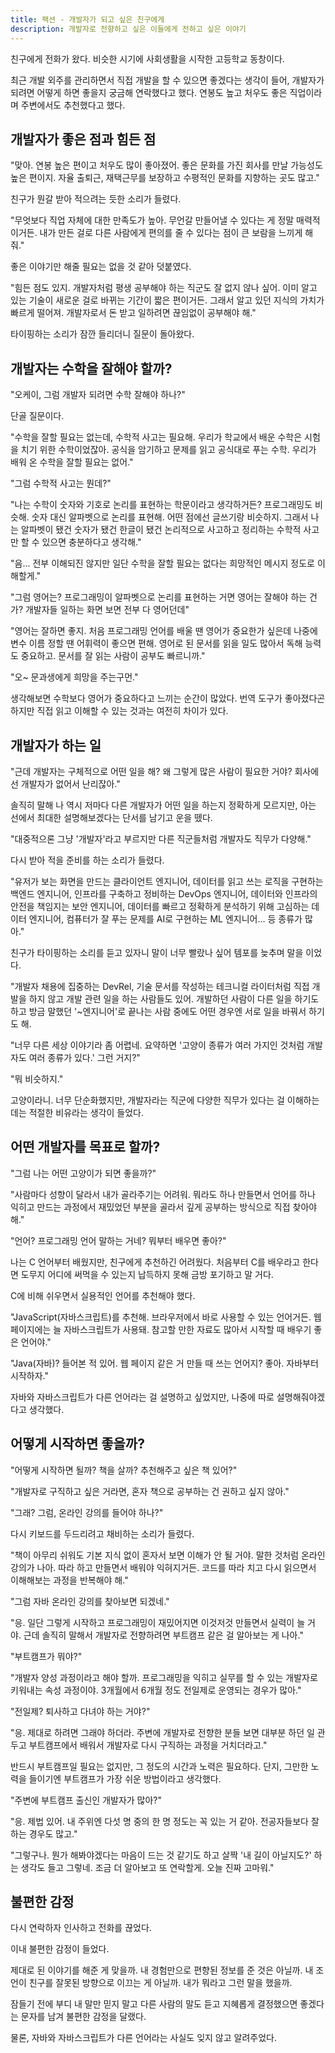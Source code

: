```yaml
---
title: 팩션 - 개발자가 되고 싶은 친구에게
description: 개발자로 전향하고 싶은 이들에게 전하고 싶은 이야기
---
```


친구에게 전화가 왔다. 비슷한 시기에 사회생활을 시작한 고등학교 동창이다.

최근 개발 외주를 관리하면서 직접 개발을 할 수 있으면 좋겠다는 생각이 들어, 개발자가 되려면 어떻게 하면 좋을지 궁금해 연락했다고 했다. 연봉도 높고 처우도 좋은 직업이라며 주변에서도 추천했다고 했다.

## 개발자가 좋은 점과 힘든 점

"맞아. 연봉 높은 편이고 처우도 많이 좋아졌어. 좋은 문화를 가진 회사를 만날 가능성도 높은 편이지. 자율 출퇴근, 재택근무를 보장하고 수평적인 문화를 지향하는 곳도 많고."

친구가 뭔갈 받아 적으려는 듯한 소리가 들렸다.

"무엇보다 직업 자체에 대한 만족도가 높아. 무언갈 만들어낼 수 있다는 게 정말 매력적이거든. 내가 만든 걸로 다른 사람에게 편의를 줄 수 있다는 점이 큰 보람을 느끼게 해 줘."

좋은 이야기만 해줄 필요는 없을 것 같아 덧붙였다.

"힘든 점도 있지. 개발자처럼 평생 공부해야 하는 직군도 잘 없지 않나 싶어. 이미 알고 있는 기술이 새로운 걸로 바뀌는 기간이 짧은 편이거든. 그래서 알고 있던 지식의 가치가 빠르게 떨어져. 개발자로서 돈 받고 일하려면 끊임없이 공부해야 해."

타이핑하는 소리가 잠깐 들리더니 질문이 돌아왔다.

## 개발자는 수학을 잘해야 할까?

"오케이, 그럼 개발자 되려면 수학 잘해야 하나?"

단골 질문이다.

"수학을 잘할 필요는 없는데, 수학적 사고는 필요해. 우리가 학교에서 배운 수학은 시험을 치기 위한 수학이었잖아. 공식을 암기하고 문제를 읽고 공식대로 푸는 수학. 우리가 배워 온 수학을 잘할 필요는 없어."

"그럼 수학적 사고는 뭔데?"

"나는 수학이 숫자와 기호로 논리를 표현하는 학문이라고 생각하거든? 프로그래밍도 비슷해. 숫자 대신 알파벳으로 논리를 표현해. 어떤 점에선 글쓰기랑 비슷하지. 그래서 나는 알파벳이 됐건 숫자가 됐건 한글이 됐건 논리적으로 사고하고 정리하는 수학적 사고만 할 수 있으면 충분하다고 생각해."

"음... 전부 이해되진 않지만 일단 수학을 잘할 필요는 없다는 희망적인 메시지 정도로 이해할게."

"그럼 영어는? 프로그래밍이 알파벳으로 논리를 표현하는 거면 영어는 잘해야 하는 건가? 개발자들 일하는 화면 보면 전부 다 영어던데"

"영어는 잘하면 좋지. 처음 프로그래밍 언어를 배울 땐 영어가 중요한가 싶은데 나중에 변수 이름 정할 땐 어휘력이 좋으면 편해. 영어로 된 문서를 읽을 일도 많아서 독해 능력도 중요하고. 문서를 잘 읽는 사람이 공부도 빠르니까."

"오~ 문과생에게 희망을 주는구먼."

생각해보면 수학보다 영어가 중요하다고 느끼는 순간이 많았다. 번역 도구가 좋아졌다곤 하지만 직접 읽고 이해할 수 있는 것과는 여전히 차이가 있다.

## 개발자가 하는 일

"근데 개발자는 구체적으로 어떤 일을 해? 왜 그렇게 많은 사람이 필요한 거야? 회사에선 개발자가 없어서 난리잖아."

솔직히 말해 나 역시 저마다 다른 개발자가 어떤 일을 하는지 정확하게 모르지만, 아는 선에서 최대한 설명해보겠다는 단서를 남기고 운을 뗐다.

"대중적으론 그냥 '개발자'라고 부르지만 다른 직군들처럼 개발자도 직무가 다양해."

다시 받아 적을 준비를 하는 소리가 들렸다.

"유저가 보는 화면을 만드는 클라이언트 엔지니어, 데이터를 읽고 쓰는 로직을 구현하는 백엔드 엔지니어, 인프라를 구축하고 정비하는 DevOps 엔지니어, 데이터와 인프라의 안전을 책임지는 보안 엔지니어, 데이터를 빠르고 정확하게 분석하기 위해 고심하는 데이터 엔지니어, 컴퓨터가 잘 푸는 문제를 AI로 구현하는 ML 엔지니어... 등 종류가 많아."

친구가 타이핑하는 소리를 듣고 있자니 말이 너무 빨랐나 싶어 템포를 늦추며 말을 이었다.

"개발자 채용에 집중하는 DevRel, 기술 문서를 작성하는 테크니컬 라이터처럼 직접 개발을 하지 않고 개발 관련 일을 하는 사람들도 있어. 개발하던 사람이 다른 일을 하기도 하고 방금 말했던 '~엔지니어'로 끝나는 사람 중에도 어떤 경우엔 서로 일을 바꿔서 하기도 해.

"너무 다른 세상 이야기라 좀 어렵네. 요약하면 '고양이 종류가 여러 가지인 것처럼 개발자도 여러 종류가 있다.' 그런 거지?"

"뭐 비슷하지."

고양이라니. 너무 단순화했지만, 개발자라는 직군에 다양한 직무가 있다는 걸 이해하는 데는 적절한 비유라는 생각이 들었다.

## 어떤 개발자를 목표로 할까?

"그럼 나는 어떤 고양이가 되면 좋을까?"

"사람마다 성향이 달라서 내가 골라주기는 어려워. 뭐라도 하나 만들면서 언어를 하나 익히고 만드는 과정에서 재밌었던 부분을 골라서 깊게 공부하는 방식으로 직접 찾아야 해."

"언어? 프로그래밍 언어 말하는 거네? 뭐부터 배우면 좋아?"

나는 C 언어부터 배웠지만, 친구에게 추천하긴 어려웠다. 처음부터 C를 배우라고 한다면 도무지 어디에 써먹을 수 있는지 납득하지 못해 금방 포기하고 말 거다.

C에 비해 쉬우면서 실용적인 언어를 추천해야 했다.

"JavaScript(자바스크립트)를 추천해. 브라우저에서 바로 사용할 수 있는 언어거든. 웹 페이지에는 늘 자바스크립트가 사용돼. 참고할 만한 자료도 많아서 시작할 때 배우기 좋은 언어야."

"Java(자바)? 들어본 적 있어. 웹 페이지 같은 거 만들 때 쓰는 언어지? 좋아. 자바부터 시작하자."

자바와 자바스크립트가 다른 언어라는 걸 설명하고 싶었지만, 나중에 따로 설명해줘야겠다고 생각했다.

## 어떻게 시작하면 좋을까?

"어떻게 시작하면 될까? 책을 살까? 추천해주고 싶은 책 있어?"

"개발자로 구직하고 싶은 거라면, 혼자 책으로 공부하는 건 권하고 싶지 않아."

"그래? 그럼, 온라인 강의를 들어야 하나?"

다시 키보드를 두드리려고 채비하는 소리가 들렸다.

"책이 아무리 쉬워도 기본 지식 없이 혼자서 보면 이해가 안 될 거야. 말한 것처럼 온라인 강의가 나아. 따라 하고 만들면서 배워야 익혀지거든. 코드를 따라 치고 다시 읽으면서 이해해보는 과정을 반복해야 해."

"그럼 자바 온라인 강의를 찾아보면 되겠네."

"응. 일단 그렇게 시작하고 프로그래밍이 재밌어지면 이것저것 만들면서 실력이 늘 거야. 근데 솔직히 말해서 개발자로 전향하려면 부트캠프 같은 걸 알아보는 게 나아."

"부트캠프가 뭐야?"

"개발자 양성 과정이라고 해야 할까. 프로그래밍을 익히고 실무를 할 수 있는 개발자로 키워내는 속성 과정이야. 3개월에서 6개월 정도 전일제로 운영되는 경우가 많아."

"전일제? 퇴사하고 다녀야 하는 거야?"

"응. 제대로 하려면 그래야 하더라. 주변에 개발자로 전향한 분들 보면 대부분 하던 일 관두고 부트캠프에서 배워서 개발자로 다시 구직하는 과정을 거치더라고."

반드시 부트캠프일 필요는 없지만, 그 정도의 시간과 노력은 필요하다. 단지, 그만한 노력을 들이기엔 부트캠프가 가장 쉬운 방법이라고 생각했다.

"주변에 부트캠프 출신인 개발자가 많아?"

"응. 제법 있어. 내 주위엔 다섯 명 중의 한 명 정도는 꼭 있는 거 같아. 전공자들보다 잘하는 경우도 많고."

"그렇구나. 뭔가 해봐야겠다는 마음이 드는 것 같기도 하고 살짝 '내 길이 아닐지도?' 하는 생각도 들고 그렇네. 조금 더 알아보고 또 연락할게. 오늘 진짜 고마워."

## 불편한 감정

다시 연락하자 인사하고 전화를 끊었다.

이내 불편한 감정이 들었다.

제대로 된 이야기를 해준 게 맞을까. 내 경험만으로 편향된 정보를 준 것은 아닐까. 내 조언이 친구를 잘못된 방향으로 이끄는 게 아닐까. 내가 뭐라고 그런 말을 했을까.

잠들기 전에 부디 내 말만 믿지 말고 다른 사람의 말도 듣고 지혜롭게 결정했으면 좋겠다는 문자를 남겨 불편한 감정을 달랬다.

물론, 자바와 자바스크립트가 다른 언어라는 사실도 잊지 않고 알려주었다.
